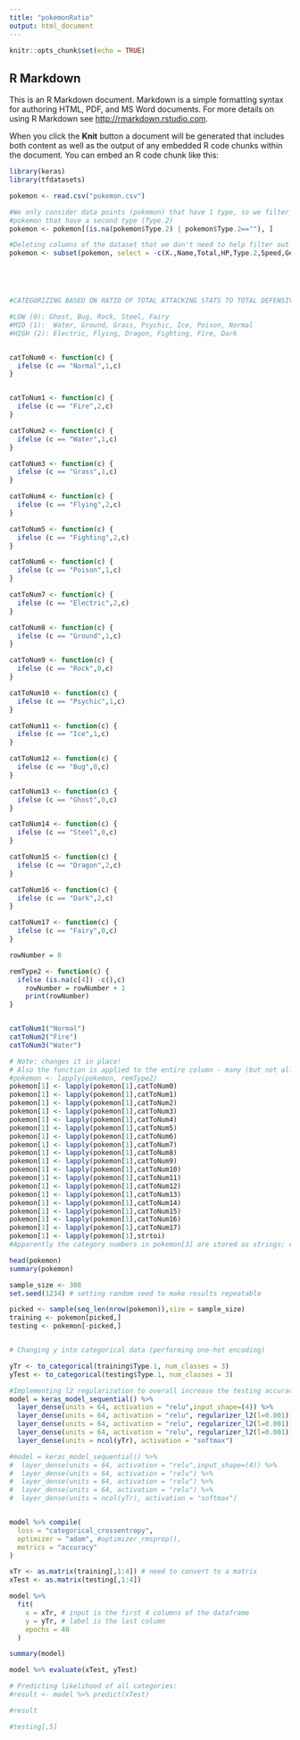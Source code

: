 ```yaml
---
title: "pokemonRatio"
output: html_document
---
```


```r
knitr::opts_chunk$set(echo = TRUE)
```

## R Markdown

This is an R Markdown document. Markdown is a simple formatting syntax for authoring HTML, PDF, and MS Word documents. For more details on using R Markdown see <http://rmarkdown.rstudio.com>.

When you click the **Knit** button a document will be generated that includes both content as well as the output of any embedded R code chunks within the document. You can embed an R code chunk like this:

```r
library(keras)
library(tfdatasets)

pokemon <- read.csv("pokemon.csv")

#We only consider data points (pokemon) that have 1 type, so we filter out any 
#pokemon that have a second type (Type.2)
pokemon <- pokemon[(is.na(pokemon$Type.2) | pokemon$Type.2==""), ]

#Deleting columns of the dataset that we don't need to help filter out noise
pokemon <- subset(pokemon, select = -c(X.,Name,Total,HP,Type.2,Speed,Generation,Legendary))






```


```r

#CATEGORIZING BASED ON RATIO OF TOTAL ATTACKING STATS TO TOTAL DEFENSIVE STATS

#LOW (0): Ghost, Bug, Rock, Steel, Fairy
#MID (1):  Water, Ground, Grass, Psychic, Ice, Poison, Normal
#HIGH (2): Electric, Flying, Dragon, Fighting, Fire, Dark


catToNum0 <- function(c) {
  ifelse (c == "Normal",1,c) 
}


catToNum1 <- function(c) {
  ifelse (c == "Fire",2,c)
}

catToNum2 <- function(c) {
  ifelse (c == "Water",1,c)
}

catToNum3 <- function(c) {
  ifelse (c == "Grass",1,c)
}

catToNum4 <- function(c) {
  ifelse (c == "Flying",2,c)
}

catToNum5 <- function(c) {
  ifelse (c == "Fighting",2,c)
}

catToNum6 <- function(c) {
  ifelse (c == "Poison",1,c)
}

catToNum7 <- function(c) {
  ifelse (c == "Electric",2,c)
}

catToNum8 <- function(c) {
  ifelse (c == "Ground",1,c)
}

catToNum9 <- function(c) {
  ifelse (c == "Rock",0,c)
}

catToNum10 <- function(c) {
  ifelse (c == "Psychic",1,c)
}

catToNum11 <- function(c) {
  ifelse (c == "Ice",1,c)
}

catToNum12 <- function(c) {
  ifelse (c == "Bug",0,c)
}

catToNum13 <- function(c) {
  ifelse (c == "Ghost",0,c)
}

catToNum14 <- function(c) {
  ifelse (c == "Steel",0,c)
}

catToNum15 <- function(c) {
  ifelse (c == "Dragon",2,c)
}

catToNum16 <- function(c) {
  ifelse (c == "Dark",2,c)
}

catToNum17 <- function(c) {
  ifelse (c == "Fairy",0,c)
}

rowNumber = 0

remType2 <- function(c) {
  ifelse (is.na(c[4]) -c(),c)
    rowNumber = rowNumber + 1
    print(rowNumber)
}


catToNum1("Normal")
catToNum2("Fire")
catToNum3("Water")

# Note: changes it in place! 
# Also the function is applied to the entire column - many (but not all) functions in R may be used this way
#pokemon <- lapply(pokemon, remType2)
pokemon[1] <- lapply(pokemon[1],catToNum0)
pokemon[1] <- lapply(pokemon[1],catToNum1)
pokemon[1] <- lapply(pokemon[1],catToNum2)
pokemon[1] <- lapply(pokemon[1],catToNum3)
pokemon[1] <- lapply(pokemon[1],catToNum4)
pokemon[1] <- lapply(pokemon[1],catToNum5)
pokemon[1] <- lapply(pokemon[1],catToNum6)
pokemon[1] <- lapply(pokemon[1],catToNum7)
pokemon[1] <- lapply(pokemon[1],catToNum8)
pokemon[1] <- lapply(pokemon[1],catToNum9)
pokemon[1] <- lapply(pokemon[1],catToNum10)
pokemon[1] <- lapply(pokemon[1],catToNum11)
pokemon[1] <- lapply(pokemon[1],catToNum12)
pokemon[1] <- lapply(pokemon[1],catToNum13)
pokemon[1] <- lapply(pokemon[1],catToNum14)
pokemon[1] <- lapply(pokemon[1],catToNum15)
pokemon[1] <- lapply(pokemon[1],catToNum16)
pokemon[1] <- lapply(pokemon[1],catToNum17)
pokemon[1] <- lapply(pokemon[1],strtoi)
#Apparently the category numbers in pokemon[3] are stored as strings; convert to numbers

head(pokemon)
summary(pokemon)

```

```r
sample_size <- 308
set.seed(1234) # setting random seed to make results repeatable

picked <- sample(seq_len(nrow(pokemon)),size = sample_size)
training <- pokemon[picked,]
testing <- pokemon[-picked,]


# Changing y into categorical data (performing one-hot encoding)

yTr <- to_categorical(training$Type.1, num_classes = 3)
yTest <- to_categorical(testing$Type.1, num_classes = 3)

```

```r

#Implementing l2 regularization to overall increase the testing accuracy
model = keras_model_sequential() %>%
  layer_dense(units = 64, activation = "relu",input_shape=(4)) %>%
  layer_dense(units = 64, activation = "relu", regularizer_l2(l=0.001)) %>%
  layer_dense(units = 64, activation = "relu", regularizer_l2(l=0.001)) %>%
  layer_dense(units = 64, activation = "relu", regularizer_l2(l=0.001)) %>%
  layer_dense(units = ncol(yTr), activation = "softmax")

#model = keras_model_sequential() %>%
#  layer_dense(units = 64, activation = "relu",input_shape=(4)) %>%
#  layer_dense(units = 64, activation = "relu") %>%
#  layer_dense(units = 64, activation = "relu") %>%
#  layer_dense(units = 64, activation = "relu") %>%
#  layer_dense(units = ncol(yTr), activation = "softmax")


model %>% compile(
  loss = "categorical_crossentropy",
  optimizer = "adam", #optimizer_rmsprop(),
  metrics = "accuracy"
)

xTr <- as.matrix(training[,1:4]) # need to convert to a matrix
xTest <- as.matrix(testing[,1:4])

model %>% 
  fit(
    x = xTr, # input is the first 4 columns of the dataframe
    y = yTr, # label is the last column
    epochs = 40
  )

```


```r
summary(model)
```


```r
model %>% evaluate(xTest, yTest)

# Predicting likelihood of all categories:
#result <- model %>% predict(xTest)

#result

#testing[,5]

```
